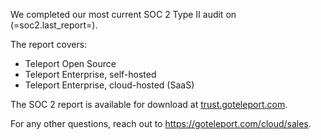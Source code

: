 We completed our most current SOC 2 Type II audit on (=soc2.last_report=).

The report covers:

- Teleport Open Source
- Teleport Enterprise, self-hosted
- Teleport Enterprise, cloud-hosted (SaaS)

The SOC 2 report is available for download at
[trust.goteleport.com](https://trust.goteleport.com).

For any other questions, reach out to https://goteleport.com/cloud/sales.
